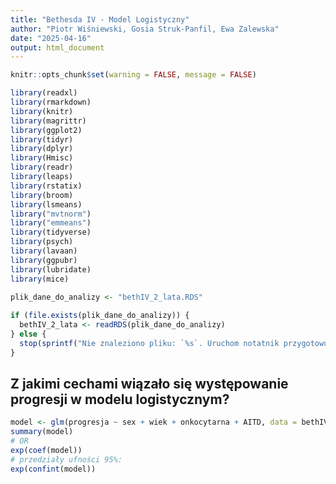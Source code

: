```yaml
---
title: "Bethesda IV - Model Logistyczny"
author: "Piotr Wiśniewski, Gosia Struk-Panfil, Ewa Zalewska"
date: "2025-04-16"
output: html_document
---
```


```r
knitr::opts_chunk$set(warning = FALSE, message = FALSE) 
```

```r

library(readxl)
library(rmarkdown)
library(knitr)
library(magrittr)
library(ggplot2)
library(tidyr)
library(dplyr)
library(Hmisc)
library(readr)
library(leaps)
library(rstatix)
library(broom)
library(lsmeans)
library("mvtnorm")
library("emmeans")
library(tidyverse)
library(psych)
library(lavaan)
library(ggpubr)
library(lubridate)
library(mice)

plik_dane_do_analizy <- "bethIV_2_lata.RDS"
 
if (file.exists(plik_dane_do_analizy)) {
  bethIV_2_lata <- readRDS(plik_dane_do_analizy)
} else {
  stop(sprintf("Nie znaleziono pliku: `%s`. Uruchom notatnik przygotowujący zbiór danych!", plik_dane_do_analizy))
}
```

## Z jakimi cechami wiązało się występowanie progresji w modelu logistycznym?
``` r
model <- glm(progresja ~ sex + wiek + onkocytarna + AITD, data = bethIV_2_lata, family = binomial)
summary(model)
# OR
exp(coef(model))
# przedziały ufności 95%:
exp(confint(model))
```

